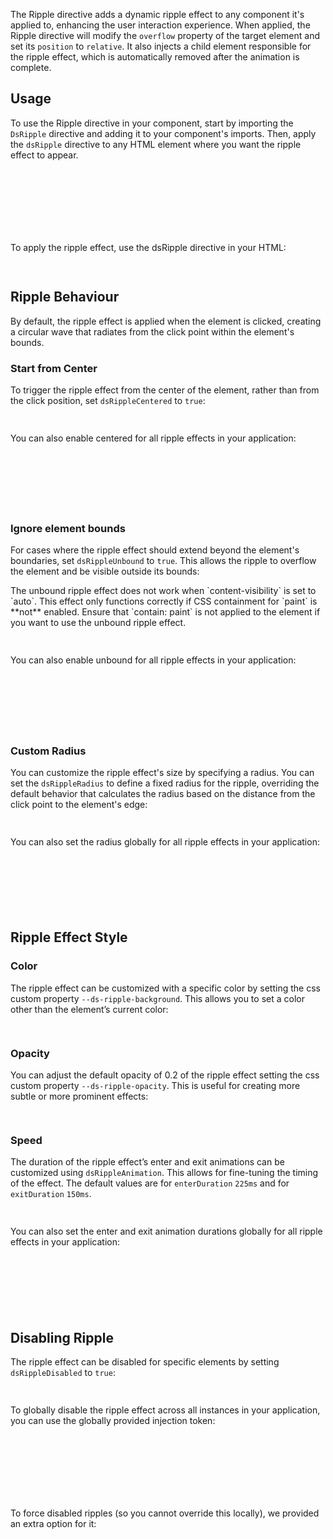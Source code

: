 

The Ripple directive adds a dynamic ripple effect to any component it's applied to, enhancing the user interaction experience. When applied, the Ripple
directive will modify the `overflow` property of the target element and set its `position` to `relative`. It also injects a child element responsible for
the ripple effect, which is automatically removed after the animation is complete.

<Canvas of={DsRippleStories.Demo} />

## Usage

To use the Ripple directive in your component, start by importing the `DsRipple` directive and adding it to your component's imports.
Then, apply the `dsRipple` directive to any HTML element where you want the ripple effect to appear.

```ts
import { DsRipple } from '@frontend/ui/ripple'; // 👈 add to file imports

@Component({
    // ...
    imports: [DsRipple], // 👈 add to component imports
})
export class AppComponent {}
```

To apply the ripple effect, use the dsRipple directive in your HTML:

```html
<div dsRipple>Text with Ripple effect</div>
```

## Ripple Behaviour

By default, the ripple effect is applied when the element is clicked, creating a circular wave that radiates from the click point within the element's bounds.

<Canvas of={DsRippleStories.Default} />

### Start from Center

To trigger the ripple effect from the center of the element, rather than from the click position, set `dsRippleCentered` to `true`:

```html
<div [dsRipple]="{centered: true}">Ripple with centered effect</div>
```

<Canvas of={DsRippleStories.Centered} />

You can also enable centered for all ripple effects in your application:

```ts
import { DsRippleOptions, provideDsRippleOptions } from '@frontend/ui/ripple';
//...
providers: [
    // your other providers ...
    provideDsRippleOptions({ centered: true } as DsRippleOptions),
];
```

<Canvas of={DsRippleStories.GlobalCentered} />

### Ignore element bounds

For cases where the ripple effect should extend beyond the element's boundaries, set `dsRippleUnbound` to `true`. This allows the ripple to overflow the element and be visible outside its bounds:

<div style={{ backgroundColor: 'rgba(2, 156, 253, 0.1)', padding: '1rem', marginBottom: '1rem', borderRadius: '1rem', fontSize: '16px' }}>
    The unbound ripple effect does not work when `content-visibility` is set to `auto`. This effect only functions correctly if CSS containment for
    `paint` is **not** enabled. Ensure that `contain: paint` is not applied to the element if you want to use the unbound ripple effect.
</div>

```html
<div dsRipple [dsRipple]="{unbound: true}">Ripple with unbound radius</div>
```

<Canvas of={DsRippleStories.Unbound} />

You can also enable unbound for all ripple effects in your application:

```ts
import { DsRippleOptions, provideDsRippleOptions } from '@frontend/ui/ripple';
//...
providers: [
    // your other providers ...
    provideDsRippleOptions({ unbound: true } as DsRippleOptions),
];
```

<Canvas of={DsRippleStories.GlobalUnbound} />

### Custom Radius

You can customize the ripple effect's size by specifying a radius. You can set the `dsRippleRadius` to define a fixed radius for the ripple, overriding the default behavior that calculates the radius based on the distance from the click point to the element's edge:

```html
<div dsRipple [dsRipple]="{radius: 25}">Ripple with custom radius</div>
```

<Canvas of={DsRippleStories.WithRadius} />

You can also set the radius globally for all ripple effects in your application:

```ts
import { DsRippleOptions, provideDsRippleOptions } from '@frontend/ui/ripple';
//...
providers: [
    // your other providers ...
    provideDsRippleOptions({ radius: 30 } as DsRippleOptions),
];
```

<Canvas of={DsRippleStories.GlobalRadius} />

## Ripple Effect Style

### Color

The ripple effect can be customized with a specific color by setting the css custom property `--ds-ripple-background`.
This allows you to set a color other than the element’s current color:

```html
<div dsRipple style="--ds-ripple-background: #00ffff">Ripple with custom color</div>
```

<Canvas of={DsRippleStories.WithColor} />

### Opacity

You can adjust the default opacity of 0.2 of the ripple effect setting the css custom property `--ds-ripple-opacity`.
This is useful for creating more subtle or more prominent effects:

```html
<div dsRipple style="--ds-ripple-opacity: 0.5">Ripple with custom opacity</div>
```

<Canvas of={DsRippleStories.WithOpacity} />

### Speed

The duration of the ripple effect’s enter and exit animations can be customized using `dsRippleAnimation`. This allows for fine-tuning the timing of the effect.
The default values are for `enterDuration` `225ms` and for `exitDuration` `150ms`.

```html
<div dsRipple [dsRipple]="{animation: {enterDuration: 1000, exitDuration: 2000}}">Ripple with custom animation speed</div>
```

<Canvas of={DsRippleStories.WithAnimationDuration} />

You can also set the enter and exit animation durations globally for all ripple effects in your application:

```ts
import { DsRippleOptions, provideDsRippleOptions } from '@frontend/ui/ripple';
//...
providers: [
    // your other providers ...
    provideDsRippleOptions({ animation: { enterDuration: 2000, exitDuration: 1000 } } as DsRippleOptions),
];
```

<Canvas of={DsRippleStories.GlobalAnimation} />

## Disabling Ripple

The ripple effect can be disabled for specific elements by setting `dsRippleDisabled` to `true`:

```html
<div dsRipple [dsRipple]="{disabled: true}">Text with Ripple effect</div>
```

<Canvas of={DsRippleStories.Disabled} />

To globally disable the ripple effect across all instances in your application, you can use the globally provided injection token:

```ts
import { DsRippleOptions, provideDsRippleOptions } from '@frontend/ui/ripple';

//...
providers: [
    // your other providers ...
    provideDsRippleOptions({ disabled: true } as DsRippleOptions),
];
```

<Canvas of={DsRippleStories.GlobalDisable} />

To force disabled ripples (so you cannot override this locally), we provided an extra option for it:

```ts
import { DsRippleOptions, provideDsRippleOptions } from '@frontend/ui/ripple';

//...
providers: [
    // your other providers ...
    provideDsRippleOptions({ forcedDisabled: true } as DsRippleOptions),
];
```

<Canvas of={DsRippleStories.GlobalForcedDisabled} />
